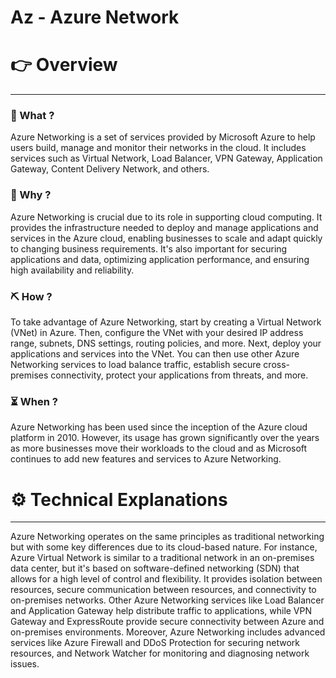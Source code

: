 # Az - Azure Network


# 👉 Overview

---

### 👀 What ?

Azure Networking is a set of services provided by Microsoft Azure to help users build, manage and monitor their networks in the cloud. It includes services such as Virtual Network, Load Balancer, VPN Gateway, Application Gateway, Content Delivery Network, and others.


### 🧐 Why ?

Azure Networking is crucial due to its role in supporting cloud computing. It provides the infrastructure needed to deploy and manage applications and services in the Azure cloud, enabling businesses to scale and adapt quickly to changing business requirements. It's also important for securing applications and data, optimizing application performance, and ensuring high availability and reliability.


### ⛏️ How ?

To take advantage of Azure Networking, start by creating a Virtual Network (VNet) in Azure. Then, configure the VNet with your desired IP address range, subnets, DNS settings, routing policies, and more. Next, deploy your applications and services into the VNet. You can then use other Azure Networking services to load balance traffic, establish secure cross-premises connectivity, protect your applications from threats, and more.


### ⏳ When ?

Azure Networking has been used since the inception of the Azure cloud platform in 2010. However, its usage has grown significantly over the years as more businesses move their workloads to the cloud and as Microsoft continues to add new features and services to Azure Networking.


# ⚙️ Technical Explanations

---

Azure Networking operates on the same principles as traditional networking but with some key differences due to its cloud-based nature. For instance, Azure Virtual Network is similar to a traditional network in an on-premises data center, but it's based on software-defined networking (SDN) that allows for a high level of control and flexibility. It provides isolation between resources, secure communication between resources, and connectivity to on-premises networks. Other Azure Networking services like Load Balancer and Application Gateway help distribute traffic to applications, while VPN Gateway and ExpressRoute provide secure connectivity between Azure and on-premises environments. Moreover, Azure Networking includes advanced services like Azure Firewall and DDoS Protection for securing network resources, and Network Watcher for monitoring and diagnosing network issues.
